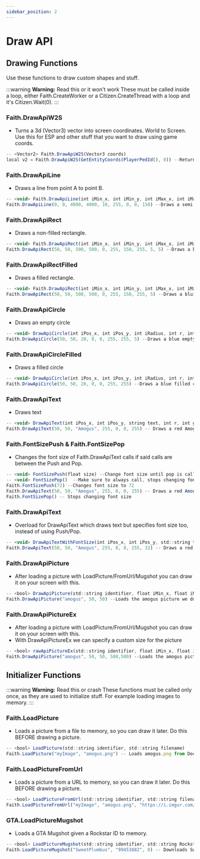 ```yaml
---
sidebar_position: 2
---
```


# Draw API

## Drawing Functions

Use these functions to draw custom shapes and stuff.

:::warning **Warning:** Read this or it won't work
These must be called inside a loop, either Faith.CreateWorker or a Citizen.CreateThread with a loop and it's Citizen.Wait(0).
:::

### Faith.DrawApiW2S

- Turns a 3d (Vector3) vector into screen coordinates. World to Screen. Use this for ESP and other stuff that you want to draw using game coords.

```jsx title="DrawApiW2S Example"
-- <Vector2> Faith.DrawApiW2S(Vector3 coords)
local v2 = Faith.DrawApiW2S(GetEntityCoords(PlayerPedId(), 0)) --Returns where your ped would be on screen cooords.
```

### Faith.DrawApiLine

- Draws a line from point A to point B.

```jsx title="DrawApiLine Example"
-- <void> Faith.DrawApiLine(int iMin_x, int iMin_y, int iMax_x, int iMax_y, int iThiccness, int r, int g, int b, int a)
Faith.DrawApiLine(0, 0, 4000, 4000, 10, 255, 0, 0, 150) --Draws a semi transparent red line starting from the top left of the screen.
```

### Faith.DrawApiRect

- Draws a non-filled rectangle.


```jsx title="DrawApiRect Example"
-- <void> Faith.DrawApiRect(int iMin_x, int iMin_y, int iMax_x, int iMax_y, int r, int g, int b, int a, float rounding, float thiccness)
Faith.DrawApiRect(50, 50, 500, 500, 0, 255, 150, 255, 5, 5) --Draws a bluish green empty rectangle at the top left of the screen.
```

### Faith.DrawApiRectFilled

- Draws a filled rectangle.


```jsx title="DrawApiRectFilled Example"
-- <void> Faith.DrawApiRect(int iMin_x, int iMin_y, int iMax_x, int iMax_y, int r, int g, int b, int a, float rounding)
Faith.DrawApiRect(50, 50, 500, 500, 0, 255, 150, 255, 5) --Draws a bluish green rectangle at the top left of the screen.
```


### Faith.DrawApiCircle

- Draws an empty circle


```jsx title="DrawApiCircle Example"
-- <void> DrawApiCircle(int iPos_x, int iPos_y, int iRadius, int r, int g, int b, int a, int iThiccness)
Faith.DrawApiCircle(50, 50, 20, 0, 0, 255, 255, 5) --Draws a blue empty circle at the top left
```

### Faith.DrawApiCircleFilled

- Draws a filled circle


```jsx title="DrawApiCircle Example"
-- <void> DrawApiCircle(int iPos_x, int iPos_y, int iRadius, int r, int g, int b, int a)
Faith.DrawApiCircle(50, 50, 20, 0, 0, 255, 255) --Draws a blue filled circle at the top left
```

### Faith.DrawApiText

- Draws text


```jsx title="DrawApiText Example"
-- <void> DrawApiText(int iPos_x, int iPos_y, string text, int r, int g, int b, int a)
Faith.DrawApiText(50, 50, "Amogus", 255, 0, 0, 255) -- Draws a red Amogus at the top left.
```

### Faith.FontSizePush & Faith.FontSizePop

- Changes the font size of Faith.DrawApiText calls if said calls are between the Push and Pop.


```jsx title="FontSizePush/Pop Example"
-- <void> FontSizePush(float size) --Change font size until pop is called
-- <void> FontSizePop()  --Make sure to always call, stops changing font size after this call.
Faith.FontSizePush(72) --Changes font size to 72
Faith.DrawApiText(50, 50, "Amogus", 255, 0, 0, 255) -- Draws a red Amogus (size: 72) at the top left.
Faith.FontSizePop() -- Stops changing font size
```

### Faith.DrawApiText

- Overload for DrawApiText which draws text but specifies font size too, instead of using Push/Pop.


```jsx title="DrawApiText Example"
-- <void> DrawApiTextWithFontSize(int iPos_x, int iPos_y, std::string text, int r, int g, int b, int a, float fontSize)
Faith.DrawApiText(50, 50, "Amogus", 255, 0, 0, 255, 32) -- Draws a red Amogus (size 32) at the top left.
```

### Faith.DrawApiPicture

- After loading a picture with LoadPicture/FromUrl/Mugshot you can draw it on your screen with this.


```jsx title="DrawApiText Example"
-- <bool> DrawApiPicture(std::string identifier, float iMin_x, float iMin_y)
Faith.DrawApiPicture("amogus", 50, 50) --Loads the amogus picture we downloaded to memory before and draws it at the top left of the screen, preserving the original size.
```

### Faith.DrawApiPictureEx

- After loading a picture with LoadPicture/FromUrl/Mugshot you can draw it on your screen with this.
- With DrawApiPictureEx we can specify a custom size for the picture


```jsx title="DrawApiTextEx Example"
-- <bool> rawApiPictureEx(std::string identifier, float iMin_x, float iMin_y, float iMax_x, float iMax_y)
Faith.DrawApiPicture("amogus", 50, 50, 500,500) --Loads the amogus picture we downloaded to memory before and draws it at the top left of the screen, with a 450x450 size.
```



## Initializer Functions
:::warning **Warning:** Read this or crash
These functions must be called only once, as they are used to initialize stuff.
For example loading images to memory.
:::

### Faith.LoadPicture

- Loads a picture from a file to memory, so you can draw it later. Do this BEFORE drawing a picture.

```jsx title="LoadPicture Example"
-- <bool> LoadPicture(std::string identifier, std::string filename)
Faith.LoadPicture("myImage", "amogus.png") -- Loads amogus.png from Documents\AntiGrind\Downloads\ and gives it the myImage identifier. (Use the identifier on DrawApiPicture/Ex). Function returns false if there was a problem.
```

### Faith.LoadPictureFromUrl

- Loads a picture from a URL to memory, so you can draw it later. Do this BEFORE drawing a picture.

```jsx title="LoadPictureFromUrl Example"
-- <bool> LoadPictureFromUrl(std::string identifier, std::string filename, std::string url)
Faith.LoadPictureFromUrl("myImage", "amogus.png", "https://i.imgur.com/sm4Id90.png") -- Downloads amogus.png to Documents\AntiGrind\Downloads\ from "https://i.imgur.com/sm4Id90.png" and gives it the myImage identifier. (Use the identifier on DrawApiPicture/Ex). Function returns false if there was a problem.
```

### GTA.LoadPictureMugshot

- Loads a GTA Mugshot given a Rockstar ID to memory.

```jsx title="LoadPictureMugshot Example"
-- <bool> LoadPictureMugshot(std::string identifier, std::string RockstarID, int charIndex) --charIndex must be 0 or 1. MP0 and MP1 respectively, it's the character ID of the player.
Faith.LoadPictureMugshot("SweetPlumbus", "99453882", 0) -- Downloads SweetPlumbus' first character's mugshot, and loads it to memory. (Use the identifier on DrawApiPicture/Ex). Function returns false if there was a problem.
```